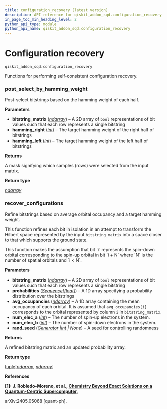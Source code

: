 ```yaml
---
title: configuration_recovery (latest version)
description: API reference for qiskit_addon_sqd.configuration_recovery in the latest version of qiskit-addon-sqd
in_page_toc_min_heading_level: 2
python_api_type: module
python_api_name: qiskit_addon_sqd.configuration_recovery
---
```


<span id="module-qiskit_addon_sqd.configuration_recovery" />

<span id="configuration-recovery-qiskit-addon-sqd-configuration-recovery" />

# Configuration recovery

`qiskit_addon_sqd.configuration_recovery`

Functions for performing self-consistent configuration recovery.

### post\_select\_by\_hamming\_weight

<Function id="qiskit_addon_sqd.configuration_recovery.post_select_by_hamming_weight" github="https://github.com/Qiskit/qiskit-addon-sqd/tree/stable/0.9/qiskit_addon_sqd/configuration_recovery.py#L24-L48" signature="post_select_by_hamming_weight(bitstring_matrix, *, hamming_right, hamming_left)">
  Post-select bitstrings based on the hamming weight of each half.

  **Parameters**

  *   **bitstring\_matrix** ([*ndarray*](https://numpy.org/doc/stable/reference/generated/numpy.ndarray.html#numpy.ndarray "(in NumPy v2.2)")) – A 2D array of `bool` representations of bit values such that each row represents a single bitstring
  *   **hamming\_right** ([*int*](https://docs.python.org/3/library/functions.html#int "(in Python v3.13)")) – The target hamming weight of the right half of bitstrings
  *   **hamming\_left** ([*int*](https://docs.python.org/3/library/functions.html#int "(in Python v3.13)")) – The target hamming weight of the left half of bitstrings

  **Returns**

  A mask signifying which samples (rows) were selected from the input matrix.

  **Return type**

  [*ndarray*](https://numpy.org/doc/stable/reference/generated/numpy.ndarray.html#numpy.ndarray "(in NumPy v2.2)")
</Function>

### recover\_configurations

<Function id="qiskit_addon_sqd.configuration_recovery.recover_configurations" github="https://github.com/Qiskit/qiskit-addon-sqd/tree/stable/0.9/qiskit_addon_sqd/configuration_recovery.py#L51-L112" signature="recover_configurations(bitstring_matrix, probabilities, avg_occupancies, num_elec_a, num_elec_b, rand_seed=None)">
  Refine bitstrings based on average orbital occupancy and a target hamming weight.

  This function refines each bit in isolation in an attempt to transform the Hilbert space represented by the input `bitstring_matrix` into a space closer to that which supports the ground state.

  <Admonition title="Note" type="note">
    This function makes the assumption that bit `i` represents the spin-down orbital corresponding to the spin-up orbital in bit `i + N` where `N` is the number of spatial orbitals and `i < N`.
  </Admonition>

  **Parameters**

  *   **bitstring\_matrix** ([*ndarray*](https://numpy.org/doc/stable/reference/generated/numpy.ndarray.html#numpy.ndarray "(in NumPy v2.2)")) – A 2D array of `bool` representations of bit values such that each row represents a single bitstring
  *   **probabilities** ([*Sequence*](https://docs.python.org/3/library/collections.abc.html#collections.abc.Sequence "(in Python v3.13)")*\[*[*float*](https://docs.python.org/3/library/functions.html#float "(in Python v3.13)")*]*) – A 1D array specifying a probability distribution over the bitstrings
  *   **avg\_occupancies** ([*ndarray*](https://numpy.org/doc/stable/reference/generated/numpy.ndarray.html#numpy.ndarray "(in NumPy v2.2)")) – A 1D array containing the mean occupancy of each orbital. It is assumed that `avg_occupancies[i]` corresponds to the orbital represented by column `i` in `bitstring_matrix`.
  *   **num\_elec\_a** ([*int*](https://docs.python.org/3/library/functions.html#int "(in Python v3.13)")) – The number of spin-up electrons in the system.
  *   **num\_elec\_b** ([*int*](https://docs.python.org/3/library/functions.html#int "(in Python v3.13)")) – The number of spin-down electrons in the system.
  *   **rand\_seed** ([*Generator*](https://numpy.org/doc/stable/reference/random/generator.html#numpy.random.Generator "(in NumPy v2.2)")  *|*[*int*](https://docs.python.org/3/library/functions.html#int "(in Python v3.13)") *| None*) – A seed for controlling randomness

  **Returns**

  A refined bitstring matrix and an updated probability array.

  **Return type**

  [tuple](https://docs.python.org/3/library/stdtypes.html#tuple "(in Python v3.13)")\[[*ndarray*](https://numpy.org/doc/stable/reference/generated/numpy.ndarray.html#numpy.ndarray "(in NumPy v2.2)"), [*ndarray*](https://numpy.org/doc/stable/reference/generated/numpy.ndarray.html#numpy.ndarray "(in NumPy v2.2)")]

  **References**

  **\[1]: J. Robledo-Moreno, et al., [Chemistry Beyond Exact Solutions on a Quantum-Centric Supercomputer](https://arxiv.org/abs/2405.05068),**

  arXiv:2405.05068 \[quant-ph].
</Function>

